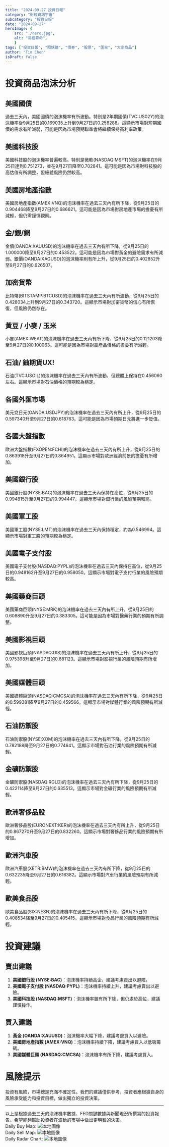 ```yaml
---
title: "2024-09-27 投資日報"
category: "財經資訊宇宙"
subcategory: "投資日報"
date: "2024-09-27"
heroImage: {
    src: "./hero.jpg",
    alt: "易經算命",
    }
tags: ["投資日報", "照妖鏡", "債券", "股票", "匯率", "大宗商品"]
author: "Tim Chen"
isDraft: false
---
```

# 投資商品泡沫分析

## 美國國債
過去三天內，美國國債的泡沫機率有所波動。特別是2年期國債(TVC:US02Y)的泡沫機率從9月25日的0.169035上升到9月27日的0.258288。這顯示市場對短期國債的需求有所減弱，可能是因為市場預期聯準會將繼續保持高利率政策。

## 美國科技股
美國科技股的泡沫機率普遍較高。特別是微軟(NASDAQ:MSFT)的泡沫機率在9月25日達到0.751273，並在9月27日降至0.702841。這可能是因為市場對科技股的高估值有所調整，但總體風險仍然較高。

## 美國房地產指數
美國房地產指數(AMEX:VNQ)的泡沫機率在過去三天內有所下降，從9月25日的0.904468降至9月27日的0.686621。這可能是因為市場對房地產市場的擔憂有所減輕，但仍需謹慎觀察。

## 金/銀/銅
金價(OANDA:XAUUSD)的泡沫機率在過去三天內有所下降，從9月25日的1.000000降至9月27日的0.453522。這可能是因為市場對黃金的避險需求有所減弱。銀價(OANDA:XAGUSD)的泡沫機率則有所上升，從9月25日的0.402852升至9月27日的0.626507。

## 加密貨幣
比特幣(BITSTAMP:BTCUSD)的泡沫機率在過去三天內有所波動，從9月25日的0.428034上升到9月27日的0.343720。這顯示市場對加密貨幣的信心有所恢復，但風險仍然存在。

## 黃豆 / 小麥 / 玉米
小麥(AMEX:WEAT)的泡沫機率在過去三天內有所下降，從9月25日的0.121203降至9月27日的0.100063。這可能是因為市場對農產品價格的擔憂有所減輕。

## 石油/ 鈾期貨UX!
石油(TVC:USOIL)的泡沫機率在過去三天內有所波動，但總體上保持在0.456060左右。這顯示市場對石油價格的預期較為穩定。

## 各國外匯市場
美元兌日元(OANDA:USDJPY)的泡沫機率在過去三天內有所上升，從9月25日的0.597340升至9月27日的0.618763。這可能是因為市場預期日元將進一步貶值。

## 各國大盤指數
歐洲大盤指數(FXOPEN:FCHI)的泡沫機率在過去三天內有所上升，從9月25日的0.863918升至9月27日的0.864951。這顯示市場對歐洲經濟前景的擔憂有所增加。

## 美國銀行股
美國銀行股(NYSE:BAC)的泡沫機率在過去三天內保持在高位，從9月25日的0.994815升至9月27日的0.994447。這顯示市場對銀行業的風險預期較高。

## 美國軍工股
美國軍工股(NYSE:LMT)的泡沫機率在過去三天內保持穩定，約為0.546994。這顯示市場對軍工股的預期較為穩定。

## 美國電子支付股
美國電子支付股(NASDAQ:PYPL)的泡沫機率在過去三天內保持在高位，從9月25日的0.948162升至9月27日的0.958050。這顯示市場對電子支付行業的風險預期較高。

## 美國藥商巨頭
美國藥商巨頭(NYSE:MRK)的泡沫機率在過去三天內有所上升，從9月25日的0.608890升至9月27日的0.383305。這可能是因為市場對醫藥行業的預期有所調整。

## 美國影視巨頭
美國影視巨頭(NASDAQ:DIS)的泡沫機率在過去三天內有所上升，從9月25日的0.975398升至9月27日的0.681123。這顯示市場對影視行業的風險預期有所增加。

## 美國媒體巨頭
美國媒體巨頭(NASDAQ:CMCSA)的泡沫機率在過去三天內有所下降，從9月25日的0.599381降至9月27日的0.459566。這顯示市場對媒體行業的風險預期有所減輕。

## 石油防禦股
石油防禦股(NYSE:XOM)的泡沫機率在過去三天內有所下降，從9月25日的0.782188降至9月27日的0.774641。這顯示市場對石油行業的風險預期有所減輕。

## 金礦防禦股
金礦防禦股(NASDAQ:RGLD)的泡沫機率在過去三天內有所下降，從9月25日的0.422114降至9月27日的0.635513。這顯示市場對金礦行業的風險預期有所減輕。

## 歐洲奢侈品股
歐洲奢侈品股(EURONEXT:KER)的泡沫機率在過去三天內有所上升，從9月25日的0.867270升至9月27日的0.832260。這顯示市場對奢侈品行業的風險預期有所增加。

## 歐洲汽車股
歐洲汽車股(XETR:BMW)的泡沫機率在過去三天內有所下降，從9月25日的0.632235降至9月27日的0.616382。這顯示市場對汽車行業的風險預期有所減輕。

## 歐美食品股
歐美食品股(SIX:NESN)的泡沫機率在過去三天內有所下降，從9月25日的0.408534降至9月27日的0.405415。這顯示市場對食品行業的風險預期有所減輕。

# 投資建議

## 賣出建議
1. **美國銀行股 (NYSE:BAC)**：泡沫機率持續高企，建議考慮賣出以避險。
2. **美國電子支付股 (NASDAQ:PYPL)**：泡沫機率持續上升，建議考慮賣出以避險。
3. **美國科技股 (NASDAQ:MSFT)**：泡沫機率雖有所下降，但仍處於高位，建議謹慎操作。

## 買入建議
1. **黃金 (OANDA:XAUUSD)**：泡沫機率大幅下降，建議考慮買入以避險。
2. **美國房地產指數 (AMEX:VNQ)**：泡沫機率持續下降，建議考慮買入以低吸籌碼。
3. **美國媒體巨頭 (NASDAQ:CMCSA)**：泡沫機率有所下降，建議考慮買入。

# 風險提示

投資有風險，市場總是充滿不確定性。我們的建議僅供參考，投資者應根據自身的風險承受能力和投資目標，做出獨立的投資決策。

---

以上是根據過去三天的泡沫機率數據、FED關鍵數據與新聞現況所撰寫的投資報告。希望能夠幫助投資者在波動的市場中做出更明智的決策。
<br />
Daily Buy Map:
![本地圖像](./buyMap.svg)
<br />
Daily Sell Map:
![本地圖像](./sellMap.svg)
<br />
Daily Radar Chart:
![本地圖像](./radar.svg)
<br />

